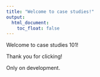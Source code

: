 ```yaml
---
title: "Welcome to case studies!"
output: 
  html_document:
    toc_float: false
---
```


Welcome to case studies 101!

Thank you for clicking!

Only on development.